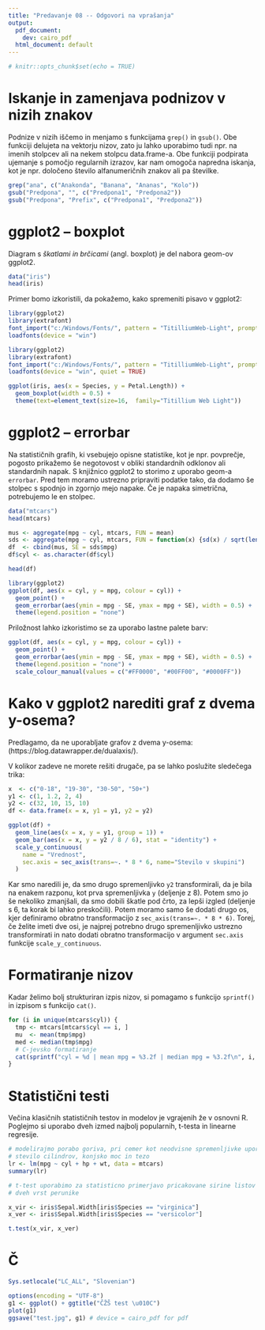 ```yaml
---
title: "Predavanje 08 -- Odgovori na vprašanja"
output:
  pdf_document:
    dev: cairo_pdf
  html_document: default
---
```


```r
# knitr::opts_chunk$set(echo = TRUE)
```


# Iskanje in zamenjava podnizov v nizih znakov

Podnize v nizih iščemo in menjamo s funkcijama `grep()` in `gsub()`. Obe funkciji delujeta na vektorju nizov, zato ju lahko uporabimo tudi npr. na imenih stolpcev ali na nekem stolpcu data.frame-a. Obe funkciji podpirata ujemanje s pomočjo regularnih izrazov, kar nam omogoča napredna iskanja, kot je npr. določeno število alfanumeričnih znakov ali pa številke.

```r
grep("ana", c("Anakonda", "Banana", "Ananas", "Kolo"))
gsub("Predpona", "", c("Predpona1", "Predpona2"))
gsub("Predpona", "Prefix", c("Predpona1", "Predpona2"))
```

# ggplot2 -- boxplot

Diagram s *škatlami in brčicami* (angl. boxplot) je del nabora geom-ov ggplot2.

```r
data("iris")
head(iris)
```

Primer bomo izkoristili, da pokažemo, kako spremeniti pisavo v ggplot2:

```r
library(ggplot2)
library(extrafont)
font_import("c:/Windows/Fonts/", pattern = "TitilliumWeb-Light", prompt = F)
loadfonts(device = "win")
```
```r
library(ggplot2)
library(extrafont)
font_import("c:/Windows/Fonts/", pattern = "TitilliumWeb-Light", prompt = F)
loadfonts(device = "win", quiet = TRUE)
```
```r
ggplot(iris, aes(x = Species, y = Petal.Length)) + 
  geom_boxplot(width = 0.5) +
  theme(text=element_text(size=16,  family="Titillium Web Light"))
```

# ggplot2 -- errorbar

Na statističnih grafih, ki vsebujejo opisne statistike, kot je npr. povprečje, pogosto prikažemo še negotovost v obliki standardnih odklonov ali standardnih napak. S knjižnico ggplot2 to storimo z uporabo geom-a `errorbar`. Pred tem moramo ustrezno pripraviti podatke tako, da dodamo še stolpec s spodnjo in zgornjo mejo napake. Če je napaka simetrična, potrebujemo le en stolpec.

```r
data("mtcars")
head(mtcars)

mus <- aggregate(mpg ~ cyl, mtcars, FUN = mean)
sds <- aggregate(mpg ~ cyl, mtcars, FUN = function(x) {sd(x) / sqrt(length(x))})
df  <- cbind(mus, SE = sds$mpg)
df$cyl <- as.character(df$cyl)

head(df)
```


```r
library(ggplot2)
ggplot(df, aes(x = cyl, y = mpg, colour = cyl)) + 
  geom_point() + 
  geom_errorbar(aes(ymin = mpg - SE, ymax = mpg + SE), width = 0.5) +
  theme(legend.position = "none")
```

Priložnost lahko izkoristimo se za uporabo lastne palete barv:

```r
ggplot(df, aes(x = cyl, y = mpg, colour = cyl)) + 
  geom_point() + 
  geom_errorbar(aes(ymin = mpg - SE, ymax = mpg + SE), width = 0.5) +
  theme(legend.position = "none") +
  scale_colour_manual(values = c("#FF0000", "#00FF00", "#0000FF"))
```

# Kako v ggplot2 narediti graf z dvema y-osema?

Predlagamo, da ne uporabljate grafov z dvema y-osema: (https://blog.datawrapper.de/dualaxis/).

V kolikor zadeve ne morete rešiti drugače, pa se lahko poslužite sledečega trika:

```r
x  <- c("0-18", "19-30", "30-50", "50+")
y1 <- c(1, 1.2, 2, 4)
y2 <- c(32, 10, 15, 10)
df <- data.frame(x = x, y1 = y1, y2 = y2)

ggplot(df) +
  geom_line(aes(x = x, y = y1, group = 1)) +
  geom_bar(aes(x = x, y = y2 / 8 / 6), stat = "identity") +
  scale_y_continuous(
    name = "Vrednost",
    sec.axis = sec_axis(trans=~. * 8 * 6, name="Stevilo v skupini")
  )
```

Kar smo naredili je, da smo drugo spremenljivko `y2` transformirali, da je bila na enakem razponu, kot prva spremenljivka `y` (deljenje z 8). Potem smo jo še nekoliko zmanjšali, da smo dobili škatle pod črto, za lepši izgled (deljenje s 6, ta korak bi lahko preskočili). Potem moramo samo še dodati drugo os, kjer definiramo obratno transformacijo z `sec_axis(trans=~. * 8 * 6)`. Torej, če želite imeti dve osi, je najprej potrebno drugo spremenljivko ustrezno transformirati in nato dodati obratno transformacijo v argument `sec.axis` funkcije `scale_y_continuous`. 

# Formatiranje nizov

Kadar želimo bolj strukturiran izpis nizov, si pomagamo s funkcijo `sprintf()` in izpisom s funkcijo `cat()`.

```r
for (i in unique(mtcars$cyl)) {
  tmp <- mtcars[mtcars$cyl == i, ] 
  mu  <- mean(tmp$mpg)
  med <- median(tmp$mpg)
  # C-jevsko formatiranje
  cat(sprintf("cyl = %d | mean mpg = %3.2f | median mpg = %3.2f\n", i, mu, med)) 
}
```

# Statistični testi

Večina klasičnih statističnih testov in modelov je vgrajenih že v osnovni R. Poglejmo si uporabo dveh izmed najbolj popularnih, t-testa in linearne regresije.

```r
# modelirajmo porabo goriva, pri cemer kot neodvisne spremenljivke uporabimo:
# stevilo cilindrov, konjsko moc in tezo
lr <- lm(mpg ~ cyl + hp + wt, data = mtcars)
summary(lr)
```


```r
# t-test uporabimo za statisticno primerjavo pricakovane sirine listov
# dveh vrst perunike

x_vir <- iris$Sepal.Width[iris$Species == "virginica"]
x_ver <- iris$Sepal.Width[iris$Species == "versicolor"]

t.test(x_vir, x_ver)
```


# Č

```r
Sys.setlocale("LC_ALL", "Slovenian")
```

```r
options(encoding = "UTF-8")
g1 <- ggplot() + ggtitle("ČŽŠ test \u010C")
plot(g1)
ggsave("test.jpg", g1) # device = cairo_pdf for pdf
```